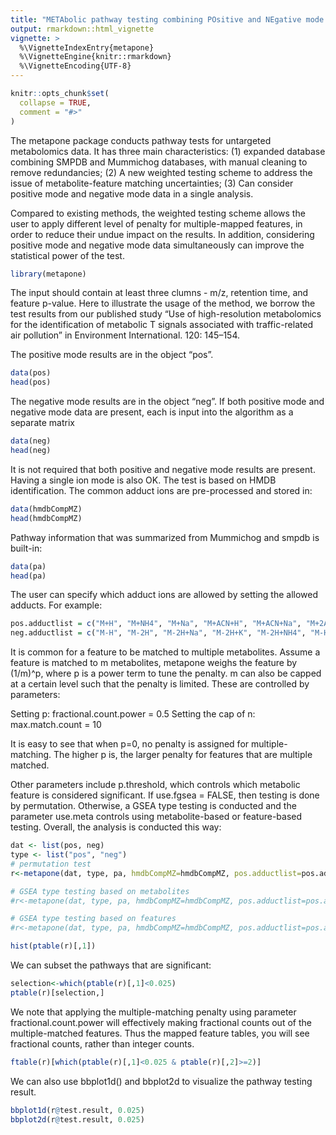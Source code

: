 ```yaml
---
title: "METAbolic pathway testing combining POsitive and NEgative mode data (metapone)"
output: rmarkdown::html_vignette
vignette: >
  %\VignetteIndexEntry{metapone}
  %\VignetteEngine{knitr::rmarkdown}
  %\VignetteEncoding{UTF-8}
---
```


```r
knitr::opts_chunk$set(
  collapse = TRUE,
  comment = "#>"
)
```
The metapone package conducts pathway tests for untargeted metabolomics data. It has three main characteristics: (1) expanded database combining SMPDB and Mummichog databases, with manual cleaning to remove redundancies; (2) A new weighted testing scheme to address the issue of metabolite-feature matching uncertainties; (3) Can consider positive mode and negative mode data in a single analysis.

Compared to existing methods, the weighted testing scheme allows the user to apply different level of penalty for multiple-mapped features, in order to reduce their undue impact on the results. In addition, considering positive mode and negative mode data simultaneously can improve the statistical power of the test.  

```r
library(metapone)
```

The input should contain at least three clumns - m/z, retention time, and feature p-value. Here to illustrate the usage of the method, we borrow the test results from our published study "Use of high-resolution metabolomics for the identification of metabolic T signals associated with traffic-related air pollution" in Environment International. 120: 145–154.

The positive mode results are in the object "pos". 

```r
data(pos)
head(pos)
```

The negative mode results are in the object "neg". If both positive mode and negative mode data are present, each is input into the algorithm as a separate matrix

```r
data(neg)
head(neg)
```

It is not required that both positive and negative mode results are present. Having a single ion mode is also OK. The test is based on HMDB identification. The common adduct ions are pre-processed and stored in:

```r
data(hmdbCompMZ)
head(hmdbCompMZ)
```

Pathway information that was summarized from Mummichog and smpdb is built-in:

```r
data(pa)
head(pa)
```

The user can specify which adduct ions are allowed by setting the allowed adducts. For example:

```r
pos.adductlist = c("M+H", "M+NH4", "M+Na", "M+ACN+H", "M+ACN+Na", "M+2ACN+H", "2M+H", "2M+Na", "2M+ACN+H")
neg.adductlist = c("M-H", "M-2H", "M-2H+Na", "M-2H+K", "M-2H+NH4", "M-H2O-H", "M-H+Cl", "M+Cl", "M+2Cl")
```

It is common for a feature to be matched to multiple metabolites. Assume a feature is matched to m metabolites, metapone weighs the feature by (1/m)^p, where p is a power term to tune the penalty. m can also be capped at a certain level such that the penalty is limited. These are controlled by parameters:

Setting p: fractional.count.power = 0.5
Setting the cap of n: max.match.count = 10

It is easy to see that when p=0, no penalty is assigned for multiple-matching. The higher p is, the larger penalty for features that are multiple matched. 

Other parameters include p.threshold, which controls which metabolic feature is considered significant. If use.fgsea = FALSE, then testing is done by permutation. Otherwise, a GSEA type testing is conducted and the parameter use.meta controls using metabolite-based or feature-based testing. Overall, the analysis is conducted this way:

```r
dat <- list(pos, neg)
type <- list("pos", "neg")
# permutation test
r<-metapone(dat, type, pa, hmdbCompMZ=hmdbCompMZ, pos.adductlist=pos.adductlist, neg.adductlist=neg.adductlist, p.threshold=0.05,n.permu=200,fractional.count.power=0.5, max.match.count=10, use.fgsea = FALSE)

# GSEA type testing based on metabolites
#r<-metapone(dat, type, pa, hmdbCompMZ=hmdbCompMZ, pos.adductlist=pos.adductlist, neg.adductlist=neg.adductlist, p.threshold=0.05,n.permu=100,fractional.count.power=0.5, max.match.count=10, use.fgsea = TRUE, use.meta = TRUE)

# GSEA type testing based on features
#r<-metapone(dat, type, pa, hmdbCompMZ=hmdbCompMZ, pos.adductlist=pos.adductlist, neg.adductlist=neg.adductlist, p.threshold=0.05,n.permu=100,fractional.count.power=0.5, max.match.count=10, use.fgsea = TRUE, use.meta = FALSE)

hist(ptable(r)[,1])
```

We can subset the pathways that are significant:

```r
selection<-which(ptable(r)[,1]<0.025)
ptable(r)[selection,]
```

We note that applying the multiple-matching penalty using parameter fractional.count.power will effectively making fractional counts out of the multiple-matched features. Thus the mapped feature tables, you will see fractional counts, rather than integer counts. 

```r
ftable(r)[which(ptable(r)[,1]<0.025 & ptable(r)[,2]>=2)]
```

We can also use bbplot1d() and bbplot2d to visualize the pathway testing result.

```r
bbplot1d(r@test.result, 0.025)
bbplot2d(r@test.result, 0.025)
```

